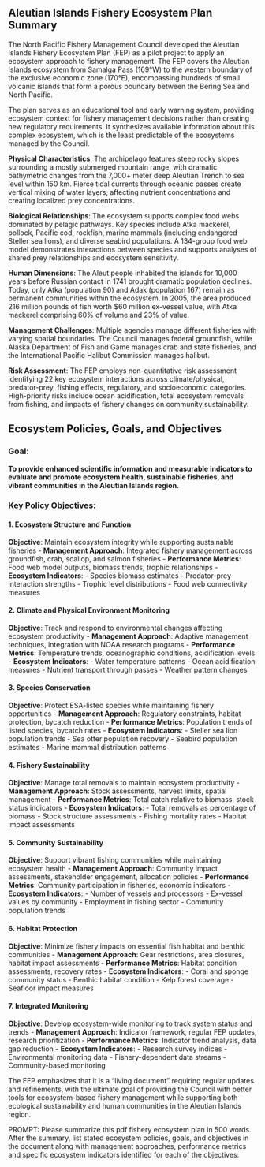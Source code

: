 ## Aleutian Islands Fishery Ecosystem Plan Summary

The North Pacific Fishery Management Council developed the Aleutian Islands Fishery Ecosystem Plan (FEP) as a pilot project to apply an ecosystem approach to fishery management. The FEP covers the Aleutian Islands ecosystem from Samalga Pass (169°W) to the western boundary of the exclusive economic zone (170°E), encompassing hundreds of small volcanic islands that form a porous boundary between the Bering Sea and North Pacific.

The plan serves as an educational tool and early warning system, providing ecosystem context for fishery management decisions rather than creating new regulatory requirements. It synthesizes available information about this complex ecosystem, which is the least predictable of the ecosystems managed by the Council.

**Physical Characteristics**: The archipelago features steep rocky slopes surrounding a mostly submerged mountain range, with dramatic bathymetric changes from the 7,000+ meter deep Aleutian Trench to sea level within 150 km. Fierce tidal currents through oceanic passes create vertical mixing of water layers, affecting nutrient concentrations and creating localized prey concentrations.

**Biological Relationships**: The ecosystem supports complex food webs dominated by pelagic pathways. Key species include Atka mackerel, pollock, Pacific cod, rockfish, marine mammals (including endangered Steller sea lions), and diverse seabird populations. A 134-group food web model demonstrates interactions between species and supports analyses of shared prey relationships and ecosystem sensitivity.

**Human Dimensions**: The Aleut people inhabited the islands for 10,000 years before Russian contact in 1741 brought dramatic population declines. Today, only Atka (population 90) and Adak (population 167) remain as permanent communities within the ecosystem. In 2005, the area produced 216 million pounds of fish worth $60 million ex-vessel value, with Atka mackerel comprising 60% of volume and 23% of value.

**Management Challenges**: Multiple agencies manage different fisheries with varying spatial boundaries. The Council manages federal groundfish, while Alaska Department of Fish and Game manages crab and state fisheries, and the International Pacific Halibut Commission manages halibut.

**Risk Assessment**: The FEP employs non-quantitative risk assessment identifying 22 key ecosystem interactions across climate/physical, predator-prey, fishing effects, regulatory, and socioeconomic categories. High-priority risks include ocean acidification, total ecosystem removals from fishing, and impacts of fishery changes on community sustainability.

## Ecosystem Policies, Goals, and Objectives

### Goal:
**To provide enhanced scientific information and measurable indicators to evaluate and promote ecosystem health, sustainable fisheries, and vibrant communities in the Aleutian Islands region.**

### Key Policy Objectives:

#### 1. Ecosystem Structure and Function
**Objective**: Maintain ecosystem integrity while supporting sustainable fisheries
- **Management Approach**: Integrated fishery management across groundfish, crab, scallop, and salmon fisheries
- **Performance Metrics**: Food web model outputs, biomass trends, trophic relationships
- **Ecosystem Indicators**: 
  - Species biomass estimates
  - Predator-prey interaction strengths
  - Trophic level distributions
  - Food web connectivity measures

#### 2. Climate and Physical Environment Monitoring
**Objective**: Track and respond to environmental changes affecting ecosystem productivity
- **Management Approach**: Adaptive management techniques, integration with NOAA research programs
- **Performance Metrics**: Temperature trends, oceanographic conditions, acidification levels
- **Ecosystem Indicators**:
  - Water temperature patterns
  - Ocean acidification measures
  - Nutrient transport through passes
  - Weather pattern changes

#### 3. Species Conservation
**Objective**: Protect ESA-listed species while maintaining fishery opportunities
- **Management Approach**: Regulatory constraints, habitat protection, bycatch reduction
- **Performance Metrics**: Population trends of listed species, bycatch rates
- **Ecosystem Indicators**:
  - Steller sea lion population trends
  - Sea otter population recovery
  - Seabird population estimates
  - Marine mammal distribution patterns

#### 4. Fishery Sustainability
**Objective**: Manage total removals to maintain ecosystem productivity
- **Management Approach**: Stock assessments, harvest limits, spatial management
- **Performance Metrics**: Total catch relative to biomass, stock status indicators
- **Ecosystem Indicators**:
  - Total removals as percentage of biomass
  - Stock structure assessments
  - Fishing mortality rates
  - Habitat impact assessments

#### 5. Community Sustainability
**Objective**: Support vibrant fishing communities while maintaining ecosystem health
- **Management Approach**: Community impact assessments, stakeholder engagement, allocation policies
- **Performance Metrics**: Community participation in fisheries, economic indicators
- **Ecosystem Indicators**:
  - Number of vessels and processors
  - Ex-vessel values by community
  - Employment in fishing sector
  - Community population trends

#### 6. Habitat Protection
**Objective**: Minimize fishery impacts on essential fish habitat and benthic communities
- **Management Approach**: Gear restrictions, area closures, habitat impact assessments
- **Performance Metrics**: Habitat condition assessments, recovery rates
- **Ecosystem Indicators**:
  - Coral and sponge community status
  - Benthic habitat condition
  - Kelp forest coverage
  - Seafloor impact measures

#### 7. Integrated Monitoring
**Objective**: Develop ecosystem-wide monitoring to track system status and trends
- **Management Approach**: Indicator framework, regular FEP updates, research prioritization
- **Performance Metrics**: Indicator trend analysis, data gap reduction
- **Ecosystem Indicators**:
  - Research survey indices
  - Environmental monitoring data
  - Fishery-dependent data streams
  - Community-based monitoring

The FEP emphasizes that it is a "living document" requiring regular updates and refinements, with the ultimate goal of providing the Council with better tools for ecosystem-based fishery management while supporting both ecological sustainability and human communities in the Aleutian Islands region.

PROMPT: Please summarize this pdf fishery ecosystem plan in 500 words. After the summary, list stated ecosystem policies, goals, and objectives in the document along with management approaches, performance metrics and specific ecosystem indicators identified for each of the objectives: